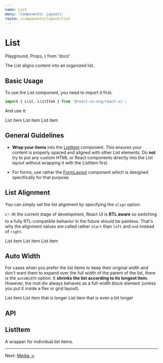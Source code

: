 ```yaml
---
name: List
menu: 'Components: Layouts'
route: /components/layout/list
---
```


# List

  Playground,
  Props,
} from 'docz'

The List aligns content into an organized list.

## Basic Usage

To use the List component, you need to import it first:

```js
import { List, ListItem } from '@react-ui-org/react-ui';
```

And use it:

<Playground>
  <List>
    <ListItem>
      <Placeholder bordered>List item</Placeholder>
    </ListItem>
    <ListItem>
      <Placeholder bordered>List item</Placeholder>
    </ListItem>
    <ListItem>
      <Placeholder bordered>List item</Placeholder>
    </ListItem>
  </List>
</Playground>

## General Guidelines

- **Wrap your items** into the [ListItem](#listitem) component. This ensures
  your content is properly spaced and aligned with other List elements. Do
  **not** try to put any custom HTML or React components directly into the
  List layout without wrapping it with the ListItem first.

- For forms, use rather the [FormLayout](/components/layout/form-layout)
  component which is designed specifically for that purpose.

## List Alignment

You can simply set the list alignment by specifying the `align` option.

👉 At the current stage of development, React UI is **RTL aware** so switching
to a fully RTL-compatible behavior in the future should be painless. That's why
the alignment values are called rather `start` than `left` and `end` instead of
`right`.

<Playground>
  <List align="end">
    <ListItem>
      <Placeholder bordered>List item</Placeholder>
    </ListItem>
    <ListItem>
      <Placeholder bordered>List item</Placeholder>
    </ListItem>
    <ListItem>
      <Placeholder bordered>List item</Placeholder>
    </ListItem>
  </List>
</Playground>

## Auto Width

For cases when you prefer the list items to keep their original width and don't
want them to expand over the full width of the parent of the list, there is the
`autoWidth` option. It **shrinks the list according to its longest item.**
However, the root div always behaves as a full-width block element (unless you
put it inside a flex or grid layout).

<Playground>
  <List align="end" autoWidth>
    <ListItem>
      <Placeholder bordered>List item</Placeholder>
    </ListItem>
    <ListItem>
      <Placeholder bordered>List item that is longer</Placeholder>
    </ListItem>
    <ListItem>
      <Placeholder bordered>List item that is even a bit longer</Placeholder>
    </ListItem>
  </List>
</Playground>

## API

<Props of={List} />

## ListItem

A wrapper for individual list items.

<Props of={ListItem} />

---

Next: [Media →](/components/layout/media)
